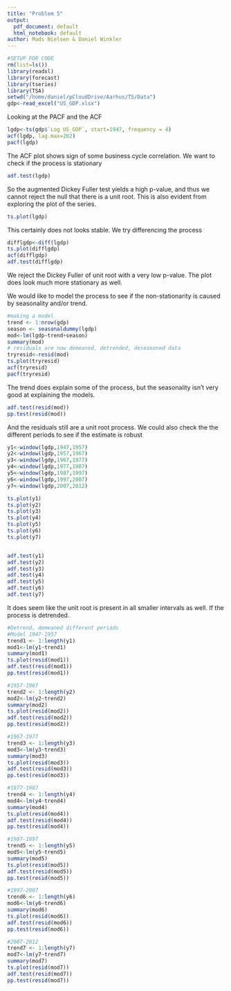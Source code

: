 ```yaml
---
title: "Problem 5"
output:
  pdf_document: default
  html_notebook: default
author: Mads Nielsen & Daniel Winkler
---
```

```r
#SETUP FOR CODE
rm(list=ls())
library(readxl)
library(forecast)
library(tseries)
library(TSA)
setwd("/home/daniel/pCloudDrive/Aarhus/TS/Data")
gdp<-read_excel("US_GDP.xlsx")
```
Looking at the PACF and the ACF
```r
lgdp<-ts(gdp$`Log US_GDP`, start=1947, frequency = 4)
acf(lgdp, lag.max=262)
pacf(lgdp)
```
The ACF plot shows sign of some business cycle correlation. We want to check if the process is stationary
```r
adf.test(lgdp)
```
So the augmented Dickey Fuller test yields a high p-value, and thus we cannot reject the null that there is a unit root. 
This is also evident from exploring the plot of the series.
```r
ts.plot(lgdp)
```

This certainly does not looks stable. We try differencing the process
```r
difflgdp<-diff(lgdp)
ts.plot(difflgdp)
acf(difflgdp)
adf.test(difflgdp)
```
We reject the Dickey Fuller of unit root with a very low p-value. The plot does look much more stationary as well. 

We would like to model the process to see if the non-stationarity is caused by seasonality and/or trend. 

```r
#making a model
trend <- 1:nrow(gdp)
season <- seasonaldummy(lgdp)
mod<-lm(lgdp~trend+season)
summary(mod)
# residuals are now demeaned, detrended, deseasoned data
tryresid<-resid(mod)
ts.plot(tryresid)
acf(tryresid)
pacf(tryresid)
```

The trend does explain some of the process, but the seasonality isn't very good at explaining the models. 
```r
adf.test(resid(mod))
pp.test(resid(mod))
```

And the residuals still are a unit root process.
We could also check the the different periods to see if the estimate is robust
```r
y1<-window(lgdp,1947,1957)
y2<-window(lgdp,1957,1967)
y3<-window(lgdp,1967,1977)
y4<-window(lgdp,1977,1987)
y5<-window(lgdp,1987,1997)
y6<-window(lgdp,1997,2007)
y7<-window(lgdp,2007,2012)

ts.plot(y1)
ts.plot(y2)
ts.plot(y3)
ts.plot(y4)
ts.plot(y5)
ts.plot(y6)
ts.plot(y7)


adf.test(y1)
adf.test(y2)
adf.test(y3)
adf.test(y4)
adf.test(y5)
adf.test(y6)
adf.test(y7)
```
It does seem like the unit root is present in all smaller intervals as well. If the process is detrended.
```r

#Detrend, demeaned different periods
#Model 1947-1957
trend1 <- 1:length(y1)
mod1<-lm(y1~trend1)
summary(mod1)
ts.plot(resid(mod1))
adf.test(resid(mod1))
pp.test(resid(mod1))

#1957-1967
trend2 <- 1:length(y2)
mod2<-lm(y2~trend2)
summary(mod2)
ts.plot(resid(mod2))
adf.test(resid(mod2))
pp.test(resid(mod2))

#1967-1977
trend3 <- 1:length(y3)
mod3<-lm(y3~trend3)
summary(mod3)
ts.plot(resid(mod3))
adf.test(resid(mod3))
pp.test(resid(mod3))

#1977-1987
trend4 <- 1:length(y4)
mod4<-lm(y4~trend4)
summary(mod4)
ts.plot(resid(mod4))
adf.test(resid(mod4))
pp.test(resid(mod4))

#1987-1997
trend5 <- 1:length(y5)
mod5<-lm(y5~trend5)
summary(mod5)
ts.plot(resid(mod5))
adf.test(resid(mod5))
pp.test(resid(mod5))

#1997-2007
trend6 <- 1:length(y6)
mod6<-lm(y6~trend6)
summary(mod6)
ts.plot(resid(mod6))
adf.test(resid(mod6))
pp.test(resid(mod6))

#2007-2012
trend7 <- 1:length(y7)
mod7<-lm(y7~trend7)
summary(mod7)
ts.plot(resid(mod7))
adf.test(resid(mod7))
pp.test(resid(mod7))
```


